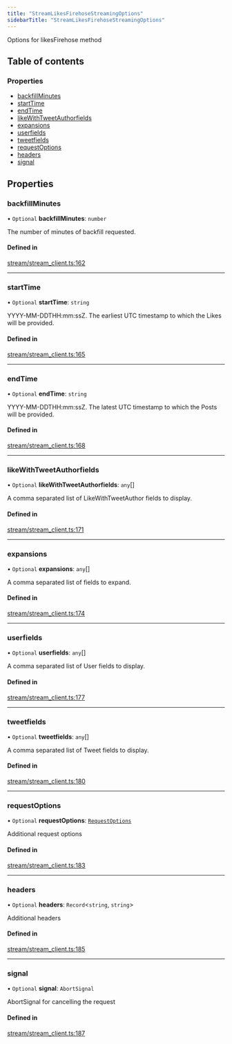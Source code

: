 ```yaml
---
title: "StreamLikesFirehoseStreamingOptions"
sidebarTitle: "StreamLikesFirehoseStreamingOptions"
---
```


Options for likesFirehose method

## Table of contents

### Properties

- [backfillMinutes](/xdks/typescript/reference/interfaces/StreamLikesFirehoseStreamingOptions#backfillminutes)
- [startTime](/xdks/typescript/reference/interfaces/StreamLikesFirehoseStreamingOptions#starttime)
- [endTime](/xdks/typescript/reference/interfaces/StreamLikesFirehoseStreamingOptions#endtime)
- [likeWithTweetAuthorfields](/xdks/typescript/reference/interfaces/StreamLikesFirehoseStreamingOptions#likewithtweetauthorfields)
- [expansions](/xdks/typescript/reference/interfaces/StreamLikesFirehoseStreamingOptions#expansions)
- [userfields](/xdks/typescript/reference/interfaces/StreamLikesFirehoseStreamingOptions#userfields)
- [tweetfields](/xdks/typescript/reference/interfaces/StreamLikesFirehoseStreamingOptions#tweetfields)
- [requestOptions](/xdks/typescript/reference/interfaces/StreamLikesFirehoseStreamingOptions#requestoptions)
- [headers](/xdks/typescript/reference/interfaces/StreamLikesFirehoseStreamingOptions#headers)
- [signal](/xdks/typescript/reference/interfaces/StreamLikesFirehoseStreamingOptions#signal)

## Properties

### backfillMinutes

• `Optional` **backfillMinutes**: `number`

The number of minutes of backfill requested.

#### Defined in

[stream/stream_client.ts:162](https://github.com/xdevplatform/xdk/blob/298ca9350d035e40e7c8ee0753c50052819a41e2/xdk/typescript/src/stream/stream_client.ts#L162)

___

### startTime

• `Optional` **startTime**: `string`

YYYY-MM-DDTHH:mm:ssZ. The earliest UTC timestamp to which the Likes will be provided.

#### Defined in

[stream/stream_client.ts:165](https://github.com/xdevplatform/xdk/blob/298ca9350d035e40e7c8ee0753c50052819a41e2/xdk/typescript/src/stream/stream_client.ts#L165)

___

### endTime

• `Optional` **endTime**: `string`

YYYY-MM-DDTHH:mm:ssZ. The latest UTC timestamp to which the Posts will be provided.

#### Defined in

[stream/stream_client.ts:168](https://github.com/xdevplatform/xdk/blob/298ca9350d035e40e7c8ee0753c50052819a41e2/xdk/typescript/src/stream/stream_client.ts#L168)

___

### likeWithTweetAuthorfields

• `Optional` **likeWithTweetAuthorfields**: `any`[]

A comma separated list of LikeWithTweetAuthor fields to display.

#### Defined in

[stream/stream_client.ts:171](https://github.com/xdevplatform/xdk/blob/298ca9350d035e40e7c8ee0753c50052819a41e2/xdk/typescript/src/stream/stream_client.ts#L171)

___

### expansions

• `Optional` **expansions**: `any`[]

A comma separated list of fields to expand.

#### Defined in

[stream/stream_client.ts:174](https://github.com/xdevplatform/xdk/blob/298ca9350d035e40e7c8ee0753c50052819a41e2/xdk/typescript/src/stream/stream_client.ts#L174)

___

### userfields

• `Optional` **userfields**: `any`[]

A comma separated list of User fields to display.

#### Defined in

[stream/stream_client.ts:177](https://github.com/xdevplatform/xdk/blob/298ca9350d035e40e7c8ee0753c50052819a41e2/xdk/typescript/src/stream/stream_client.ts#L177)

___

### tweetfields

• `Optional` **tweetfields**: `any`[]

A comma separated list of Tweet fields to display.

#### Defined in

[stream/stream_client.ts:180](https://github.com/xdevplatform/xdk/blob/298ca9350d035e40e7c8ee0753c50052819a41e2/xdk/typescript/src/stream/stream_client.ts#L180)

___

### requestOptions

• `Optional` **requestOptions**: [`RequestOptions`](/xdks/typescript/reference/interfaces/RequestOptions)

Additional request options

#### Defined in

[stream/stream_client.ts:183](https://github.com/xdevplatform/xdk/blob/298ca9350d035e40e7c8ee0753c50052819a41e2/xdk/typescript/src/stream/stream_client.ts#L183)

___

### headers

• `Optional` **headers**: `Record`\<`string`, `string`\>

Additional headers

#### Defined in

[stream/stream_client.ts:185](https://github.com/xdevplatform/xdk/blob/298ca9350d035e40e7c8ee0753c50052819a41e2/xdk/typescript/src/stream/stream_client.ts#L185)

___

### signal

• `Optional` **signal**: `AbortSignal`

AbortSignal for cancelling the request

#### Defined in

[stream/stream_client.ts:187](https://github.com/xdevplatform/xdk/blob/298ca9350d035e40e7c8ee0753c50052819a41e2/xdk/typescript/src/stream/stream_client.ts#L187)
